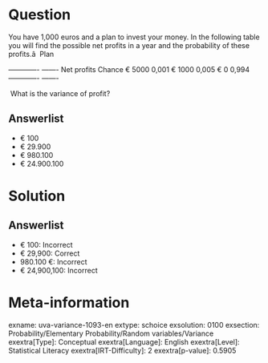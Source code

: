 Question
========

You have 1,000 euros and a plan to invest your money. In the following table you will find the possible net profits in a year and the probability of these profits.â \ Plan

  ------------- ------- Net profits Chance € 5000 0,001 € 1000 0,005 € 0 0,994 ------------- -------

\ What is the variance of profit?

Answerlist
----------

* € 100
* € 29.900
* € 980.100
* € 24.900.100

Solution
========

Answerlist
----------

* € 100: Incorrect
* € 29,900: Correct
* 980.100 €: Incorrect
* € 24,900,100: Incorrect

Meta-information
================
exname: uva-variance-1093-en
extype: schoice
exsolution: 0100
exsection: Probability/Elementary Probability/Random variables/Variance
exextra[Type]: Conceptual
exextra[Language]: English
exextra[Level]: Statistical Literacy
exextra[IRT-Difficulty]: 2
exextra[p-value]: 0.5905
